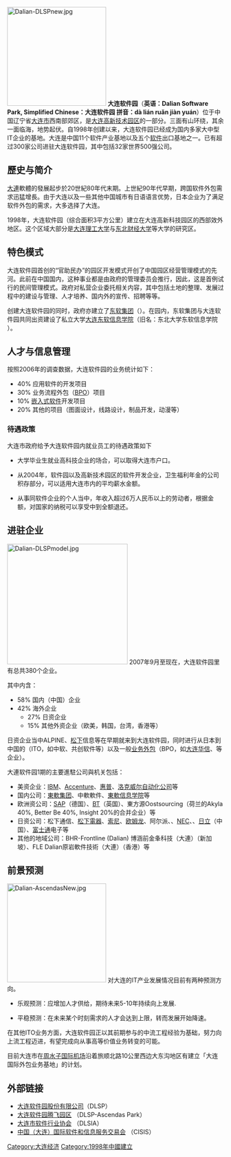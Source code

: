 {{noteTA|1=zh-hans:软件园;zh-hant:軟件園}}
{{更新|time=2019-03-25}}
[[File:Dalian-DLSPnew.jpg|230px]]
'''大连软件园'''（'''英语：Dalian Software Park, Simplified Chinese：大连软件园 拼音：dà lián ruǎn jiàn yuán'''）位于中国辽宁省[[大連市|大连市]]西南部郊区，是[[大连高新技术园区|大连高新技术园区]]的一部分。三面有山环绕，其余一面临海，地势起伏。自1998年创建以来，大连软件园已经成为国内多家大中型IT企业的基地。大连是中国11个软件产业基地以及五个[[軟體|软件]]出口基地之一。已有超过300家公司进驻大连软件园，其中包括32家世界500强公司。

==歷史与简介==
[[大連|大連]]軟體的發展起步於20世紀80年代末期。上世紀90年代早期，跨国软件外包需求迅猛增長。由于大连以及一些其他中国城市有日语语言优势，日本企业为了满足软件外包的需求，大多选择了大连。

1998年，大连软件园（综合面积3平方公里）建立在大连高新科技园区的西部效外地区。这个区域大部分是[[大连理工大学|大连理工大学]]与[[东北财经大学|东北财经大学]]等大学的研究区。

==特色模式==

大连软件园首创的“官助民办”的园区开发模式开创了中国园区经营管理模式的先河。此前在中国国内，这种事业都是由政府的管理委员会推行，因此，这是首例试行的民间管理模式。政府对私营企业委托相关内容，其中包括土地的整理、发展过程中的建设与管理、人才培养、国内外的宣传、招聘等等。

创建大连软件园的同时，政府亦建立了[[东软集团|东软集团]]（{{lang-en|Neusoft Group}}）。在园内，东软集团与大连软件园共同出资建设了私立大学[[大连东软信息学院|大连东软信息学院]]（旧名：东北大学东软信息学院 ）。

== 人才与信息管理 ==
按照2006年的调查数据，大连软件园的业务统计如下：

*40% 应用软件的开发项目
*30% 业务流程外包（[[BPO|BPO]]）项目
*10% [[嵌入式系统|嵌入式软件]]开发项目
*20% 其他的项目（图面设计，线路设计，制品开发，动漫等）

=== 待遇政策 ===
大连市政府给予大连软件园内就业员工的待遇政策如下

*大学毕业生就业高科技企业的场合，可以取得大连市户口。

*从2004年，软件园以及高新技术园区的软件开发企业，卫生福利年金的公司积存部分，可以适用大连市内的平均薪水金额。

*从事同软件企业的个人当中，年收入超过6万人民币以上的劳动者，根据金额，对国家的纳税可以享受中到全额退还。
==进驻企业==
[[File:Dalian-DLSPmodel.jpg|280px]]
2007年9月至现在，大连软件园里有总共380个企业。

其中内含：
*58% 国内（中国）企业
*42% 海外企业
**27% 日资企业
**15% 其他外资企业（欧美，韩国，台湾，香港等）

日资企业当中ALPINE、[[松下|松下]]信息等在早期就来到大连软件园，同时进行从日本到中国的{{link-en|信息技术外包|Information technology outsourcing|IT项目的外包}}（ITO，如中软、共创软件等）以及一般[[业务流程外包|业务外包]]（BPO，如[[大连华信|大连华信]]、{{tsl|en|Genpact|简柏特}}等企业）。

大連软件园1期的主要進駐公司與机关包括：

* 美资企业：[[IBM|IBM]]、[[Accenture|Accenture]]、[[惠普|惠普]]、[[洛克威尔自动化公司|洛克威尔自动化公司]]等
* 国内公司：[[東軟集团|東軟集团]]、中軟軟件、[[東軟信息学院|東軟信息学院]]等
* 欧洲资公司：[[SAP公司|SAP]]（德国）、[[英國電信|BT]]（英国）、東方源Oostsourcing（荷兰的Akyla 40%, Better Be 40%, Insight 20%的合并企业）等
* 日资公司：松下通信、[[松下電器|松下電器]]、[[索尼|索尼]]、[[欧姆龙|欧姆龙]]、阿尔派、{{tsl|ja|住友電装}}、[[NEC|NEC]]、{{tsl|ja|横河電機}}、[[日立製作所|日立]]（中国）、[[富士通|富士通]]电子等
* 其他的地域公司：BHR-Frontline (Dalian) 博涵前金夆科技（大連）（新加坡）、FLE Dalian原岩軟件技術（大連）（香港）等

== 前景预测 ==
[[File:Dalian-AscendasNew.jpg|230px]]
对大连的IT产业发展情况目前有两种预测方向。

*乐观预测：应增加人才供给，期待未来5-10年持续向上发展.

*平稳预测：在未来某个时刻需求的人才会达到上限，转而发展开始降速。

在其他ITO业务方面，大连软件园正以其前期参与的中流工程经验为基础，努力向上流工程迈进，有望完成向从事高等价值业务转变的可能。

目前大连市在[[大连周水子国际机场|周水子国际机场]]沿着旅顺北路10公里西边大东沟地区有建立「大连国际外包业务基地」的计划。

==外部链接==
* [https://web.archive.org/web/20020220113512/http://www.dlsp.com.cn/ 大连软件园股份有限公司]（DLSP）
* [http://www.daitp.com 大连软件园腾飞园区] {{Wayback|url=http://www.daitp.com/ |date=20201203155614 }}（DLSP-Ascendas Park）
* [http://www.dlsia.org.cn 大连市软件行业协会] {{Wayback|url=http://www.dlsia.org.cn/ |date=20210130170613 }}（DLSIA）
* [http://www.cisis.com.cn 中国（大连）国际软件和信息服务交易会] {{Wayback|url=http://www.cisis.com.cn/ |date=20210126163836 }}（CISIS）

{{中国经济}}
[[Category:大连经济|Category:大连经济]]

[[Category:1998年中國建立|Category:1998年中國建立]]